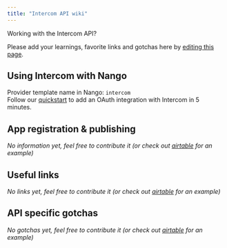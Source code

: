 ```yaml
---
title: "Intercom API wiki"
---
```


Working with the Intercom API?

Please add your learnings, favorite links and gotchas here by [editing this page](https://github.com/nangohq/nango/tree/master/docs/docs/providers/intercom.md).

## Using Intercom with Nango[](#using-intercom-with-nango "Direct link to Using Intercom with Nango")

Provider template name in Nango: `intercom`  
Follow our [quickstart](/quickstart) to add an OAuth integration with Intercom in 5 minutes.

## App registration & publishing[](#app-registration--publishing "Direct link to App registration & publishing")

_No information yet, feel free to contribute it (or check out [airtable](/providers/airtable) for an example)_

## Useful links[](#useful-links "Direct link to Useful links")

_No links yet, feel free to contribute it (or check out [airtable](/providers/airtable) for an example)_

## API specific gotchas[](#api-specific-gotchas "Direct link to API specific gotchas")

_No gotchas yet, feel free to contribute it (or check out [airtable](/providers/airtable) for an example)_